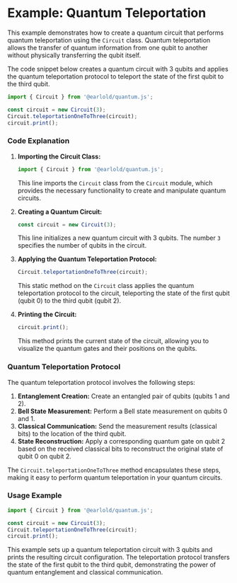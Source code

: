 
# Example: Quantum Teleportation

This example demonstrates how to create a quantum circuit that performs quantum teleportation using the `Circuit` class. Quantum teleportation allows the transfer of quantum information from one qubit to another without physically transferring the qubit itself.

The code snippet below creates a quantum circuit with 3 qubits and applies the quantum teleportation protocol to teleport the state of the first qubit to the third qubit.

```typescript
import { Circuit } from '@earlold/quantum.js';

const circuit = new Circuit(3);
Circuit.teleportationOneToThree(circuit);
circuit.print();
```

### Code Explanation

1. **Importing the Circuit Class:**
   ```typescript
   import { Circuit } from '@earlold/quantum.js';
   ```
   This line imports the `Circuit` class from the `Circuit` module, which provides the necessary functionality to create and manipulate quantum circuits.

2. **Creating a Quantum Circuit:**
   ```typescript
   const circuit = new Circuit(3);
   ```
   This line initializes a new quantum circuit with 3 qubits. The number `3` specifies the number of qubits in the circuit.

3. **Applying the Quantum Teleportation Protocol:**
   ```typescript
   Circuit.teleportationOneToThree(circuit);
   ```
   This static method on the `Circuit` class applies the quantum teleportation protocol to the circuit, teleporting the state of the first qubit (qubit 0) to the third qubit (qubit 2).

4. **Printing the Circuit:**
   ```typescript
   circuit.print();
   ```
   This method prints the current state of the circuit, allowing you to visualize the quantum gates and their positions on the qubits.

### Quantum Teleportation Protocol

The quantum teleportation protocol involves the following steps:
1. **Entanglement Creation:** Create an entangled pair of qubits (qubits 1 and 2).
2. **Bell State Measurement:** Perform a Bell state measurement on qubits 0 and 1.
3. **Classical Communication:** Send the measurement results (classical bits) to the location of the third qubit.
4. **State Reconstruction:** Apply a corresponding quantum gate on qubit 2 based on the received classical bits to reconstruct the original state of qubit 0 on qubit 2.

The `Circuit.teleportationOneToThree` method encapsulates these steps, making it easy to perform quantum teleportation in your quantum circuits.

### Usage Example

```typescript
import { Circuit } from '@earlold/quantum.js';

const circuit = new Circuit(3);
Circuit.teleportationOneToThree(circuit);
circuit.print();
```

This example sets up a quantum teleportation circuit with 3 qubits and prints the resulting circuit configuration. The teleportation protocol transfers the state of the first qubit to the third qubit, demonstrating the power of quantum entanglement and classical communication.
